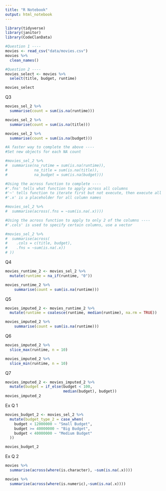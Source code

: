 ```yaml
---
title: "R Notebook"
output: html_notebook
---
```


```r
library(tidyverse)
library(janitor)
library(CodeClanData)
```


```r
#Question 1 ----
movies <- read_csv("data/movies.csv")
movies %>% 
  clean_names()
```


```r
#Question 2 ----
movies_select <- movies %>% 
  select(title, budget, runtime)

movies_select
```
Q3
```r
movies_sel_2 %>% 
  summarise(count = sum(is.na(runtime)))

movies_sel_2 %>% 
  summarise(count = sum(is.na(title)))

movies_sel_2 %>% 
  summarise(count = sum(is.na(budget)))

#A faster way to complete the above ----
#Set new objects for each NA count

#movies_sel_2 %>% 
#  summarise(na_rutime = sum(is.na(runtime)),
#            na_title = sum(is.na(title)),
#            na_budget = sum(is.na(budget)))

#Using the across function to complete ----
#'.fns' tells what function to apply across all columns
#'~' tells function to iterate first but not execute, then execute all together
#'.x' is a placeholder for all column names

#movies_sel_2 %>% 
#  summarise(across(.fns = ~sum(is.na(.x))))

#Using the across function to apply to only 2 of the columns ----
#'.cols' is used to specify certain columns, use a vector

#movies_sel_2 %>% 
#  summarise(across(
#    .cols = c(title, budget),
#    .fns = ~sum(is.na(.x))
# ))
```

Q4
```r
movies_runtime_2 <- movies_sel_2 %>% 
  mutate(runtime = na_if(runtime, "0"))

movies_runtime_2 %>% 
    summarise(count = sum(is.na(runtime)))
```

Q5
```r
movies_imputed_2 <- movies_runtime_2 %>% 
  mutate(runtime = coalesce(runtime, median(runtime), na.rm = TRUE))

movies_imputed_2 %>% 
    summarise(count = sum(is.na(runtime)))
```
Q6
```r
movies_imputed_2 %>% 
  slice_max(runtime, n = 10)

movies_imputed_2 %>% 
  slice_min(runtime, n = 10)
```

Q7
```r
movies_imputed_2 <- movies_imputed_2 %>% 
  mutate(budget = if_else(budget < 100, 
                          median(budget), budget))
movies_imputed_2
```

Ex Q 1
```r
movies_budget_2 <- movies_sel_2 %>% 
  mutate(budget_type_2 = case_when(
    budget < 12000000 ~ "Small Budget",
    budget >= 40000000 ~ "Big Budget",
    budget < 40000000 ~ "Medium Budget"
  ))

movies_budget_2
```

Ex Q 2 
```r
movies %>% 
  summarise(across(where(is.character), ~sum(is.na(.x))))

movies %>% 
  summarise(across(where(is.numeric),~sum(is.na(.x))))
```

